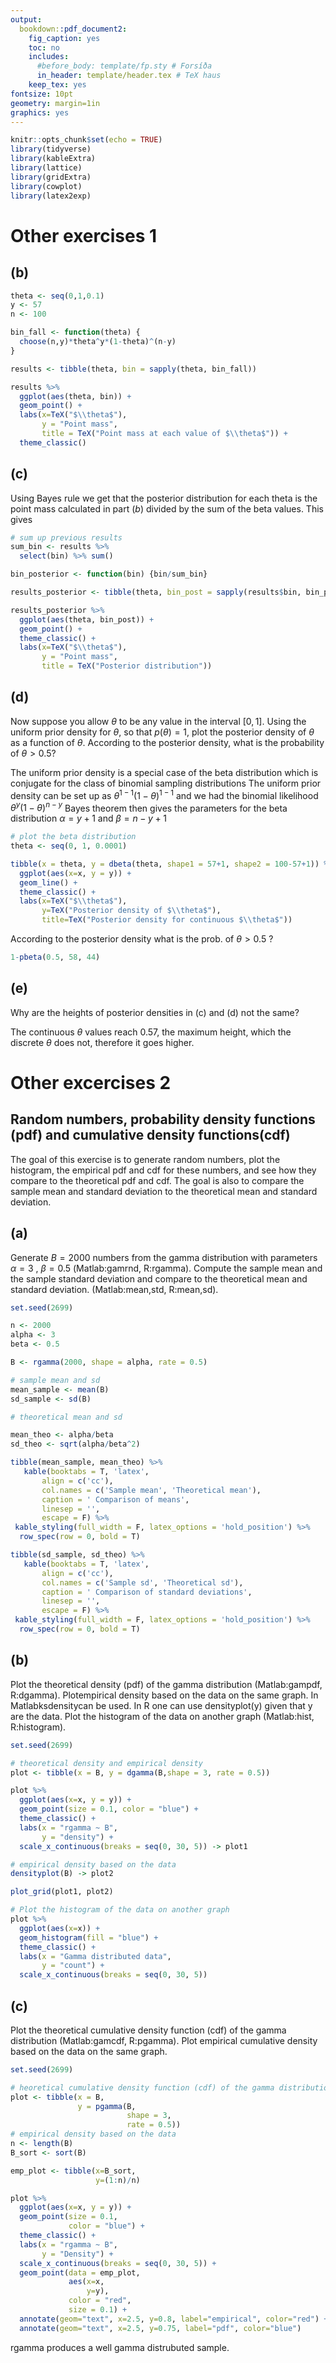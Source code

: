 ```yaml
---
output: 
  bookdown::pdf_document2:
    fig_caption: yes
    toc: no
    includes:
      #before_body: template/fp.sty # Forsíða
      in_header: template/header.tex # TeX haus
    keep_tex: yes
fontsize: 10pt
geometry: margin=1in
graphics: yes
---
```


```r
knitr::opts_chunk$set(echo = TRUE)
library(tidyverse)
library(kableExtra)
library(lattice)
library(gridExtra)
library(cowplot)
library(latex2exp)
```

# Other exercises 1 {-}

## (b) {-}

```r
theta <- seq(0,1,0.1)
y <- 57
n <- 100

bin_fall <- function(theta) {
  choose(n,y)*theta^y*(1-theta)^(n-y)
}

results <- tibble(theta, bin = sapply(theta, bin_fall))

results %>%
  ggplot(aes(theta, bin)) + 
  geom_point() +
  labs(x=TeX("$\\theta$"),
       y = "Point mass",
       title = TeX("Point mass at each value of $\\theta$")) +
  theme_classic()
```

## (c) {-}

Using Bayes rule we get that the posterior distribution for each theta is the point mass calculated in part $(b)$ divided by the sum of the beta values. This gives

```r
# sum up previous results
sum_bin <- results %>% 
  select(bin) %>% sum()

bin_posterior <- function(bin) {bin/sum_bin}

results_posterior <- tibble(theta, bin_post = sapply(results$bin, bin_posterior))

results_posterior %>%
  ggplot(aes(theta, bin_post)) +
  geom_point() + 
  theme_classic() +
  labs(x=TeX("$\\theta$"),
       y = "Point mass",
       title = TeX("Posterior distribution"))
```


## (d) {-}

Now suppose you allow $\theta$ to be any value in the interval $[0,1]$. Using the uniform prior density for $\theta$, so that $p(\theta) = 1$, plot the posterior density of $\theta$ as a function of $\theta$. According to the posterior density, what is the probability of $\theta > 0.5$?

The uniform prior density is a special case of the beta distribution which is conjugate for the class of binomial sampling distributions
The uniform prior density can be set up as $\theta^{1-1}(1-\theta)^{1-1}$ and we had the binomial likelihood $\theta^y(1-\theta)^{n-y}$
Bayes theorem then gives the parameters for the beta distribution $\alpha = y+1$ and $\beta = n-y+1$

```r
# plot the beta distribution
theta <- seq(0, 1, 0.0001)

tibble(x = theta, y = dbeta(theta, shape1 = 57+1, shape2 = 100-57+1)) %>%
  ggplot(aes(x=x, y = y)) +
  geom_line() +
  theme_classic() + 
  labs(x=TeX("$\\theta$"),
       y=TeX("Posterior density of $\\theta$"),
       title=TeX("Posterior density for continuous $\\theta$"))
```

According to the posterior density what is the prob. of $\theta > 0.5$ ?

```r

1-pbeta(0.5, 58, 44)
```

## (e) {-}

Why are the heights of posterior densities in (c) and (d) not the same?

The continuous $\theta$ values reach 0.57, the maximum height, which the discrete $\theta$ does not, therefore it goes higher.

# Other excercises 2 {-}

##  Random numbers, probability density functions (pdf) and cumulative density functions(cdf) {-}

The goal of this exercise is to generate random numbers, plot the histogram, the empirical pdf and cdf for these numbers, and see how they compare to the theoretical pdf and cdf. The goal is also to compare the sample mean and standard deviation to the theoretical mean and standard deviation.

## (a) {-}

Generate $B = 2000$ numbers from the gamma distribution with parameters $\alpha = 3$ , $\beta = 0.5$ (Matlab:gamrnd, R:rgamma). Compute the sample mean and the sample standard deviation and compare to the theoretical mean and standard deviation. (Matlab:mean,std, R:mean,sd).

```r
set.seed(2699)

n <- 2000
alpha <- 3
beta <- 0.5

B <- rgamma(2000, shape = alpha, rate = 0.5)

# sample mean and sd
mean_sample <- mean(B)
sd_sample <- sd(B)

# theoretical mean and sd

mean_theo <- alpha/beta
sd_theo <- sqrt(alpha/beta^2)
```

```r
tibble(mean_sample, mean_theo) %>%
   kable(booktabs = T, 'latex',
       align = c('cc'),
       col.names = c('Sample mean', 'Theoretical mean'),
       caption = ' Comparison of means',
       linesep = '',
       escape = F) %>%
 kable_styling(full_width = F, latex_options = 'hold_position') %>% 
  row_spec(row = 0, bold = T)
```


```r
tibble(sd_sample, sd_theo) %>%
   kable(booktabs = T, 'latex',
       align = c('cc'),
       col.names = c('Sample sd', 'Theoretical sd'),
       caption = ' Comparison of standard deviations',
       linesep = '',
       escape = F) %>%
 kable_styling(full_width = F, latex_options = 'hold_position') %>% 
  row_spec(row = 0, bold = T)
```

\newpage
## (b) {-}

Plot the theoretical density (pdf) of the gamma distribution (Matlab:gampdf, R:dgamma). Plotempirical density based on the data on the same graph. In Matlabksdensitycan be used. In R one can use densityplot(y) given that y are the data. Plot the histogram of the data on another graph (Matlab:hist, R:histogram). 

```r
set.seed(2699)

# theoretical density and empirical density
plot <- tibble(x = B, y = dgamma(B,shape = 3, rate = 0.5))

plot %>%
  ggplot(aes(x=x, y = y)) +
  geom_point(size = 0.1, color = "blue") +
  theme_classic() +
  labs(x = "rgamma ~ B",
       y = "density") +
  scale_x_continuous(breaks = seq(0, 30, 5)) -> plot1

# empirical density based on the data
densityplot(B) -> plot2

plot_grid(plot1, plot2)
```
\newpage
```r
# Plot the histogram of the data on another graph
plot %>%
  ggplot(aes(x=x)) +
  geom_histogram(fill = "blue") +
  theme_classic() +
  labs(x = "Gamma distributed data",
       y = "count") +
  scale_x_continuous(breaks = seq(0, 30, 5))
```

## (c) {-}

Plot the theoretical cumulative density function (cdf) of the gamma distribution (Matlab:gamcdf, R:pgamma). Plot empirical cumulative density based on the data on the same graph. 


```r
set.seed(2699)

# heoretical cumulative density function (cdf) of the gamma distribution
plot <- tibble(x = B,
               y = pgamma(B,
                          shape = 3,
                          rate = 0.5))
# empirical density based on the data
n <- length(B)
B_sort <- sort(B)

emp_plot <- tibble(x=B_sort,
                   y=(1:n)/n)

plot %>%
  ggplot(aes(x=x, y = y)) +
  geom_point(size = 0.1,
             color = "blue") +
  theme_classic() +
  labs(x = "rgamma ~ B",
       y = "Density") +
  scale_x_continuous(breaks = seq(0, 30, 5)) +
  geom_point(data = emp_plot,
             aes(x=x,
                 y=y),
             color = "red",
             size = 0.1) +
  annotate(geom="text", x=2.5, y=0.8, label="empirical", color="red") +
  annotate(geom="text", x=2.5, y=0.75, label="pdf", color="blue")
```


rgamma produces a well gamma distrubuted sample.